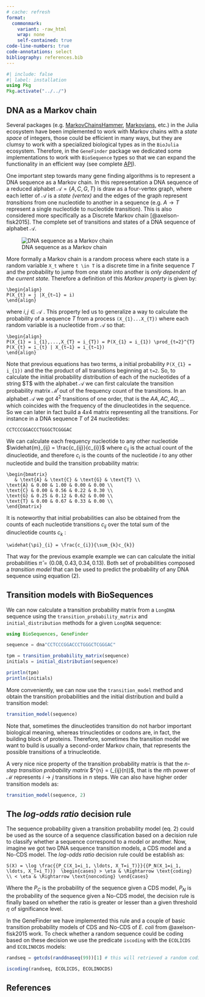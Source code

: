 ```yaml
---
# cache: refresh
format: 
  commonmark:
    variant: -raw_html
    wrap: none
    self-contained: true
code-line-numbers: true
code-annotations: select
bibliography: references.bib
---
```


```julia
#| include: false
#| label: installation
using Pkg
Pkg.activate("../../")
```

## DNA as a Markov chain

Several packages (e.g. [MarkovChainsHammer](), [Markovians](), etc.) in the Julia ecosystem have been implemented to work with Markov chains with a *state space* of integers, those could be efficient in many ways, but they are clumsy to work with a specialized biological types as in the `BioJulia` ecosystem. Therefore, in the `GeneFinder` package we dedicated some implementations to work with `BioSequence` types so that we can expand the functionality in an efficient way (see complete [API]()).

One important step towards many gene finding algorithms is to represent a DNA sequence as a Markov chain. In this representation a DNA sequence of a reduced alphabet $\mathscr{A} = \{A, C, G, T\}$ is draw as a four-vertex graph, where each letter of $\mathscr{A}$ is a *state (vertex)* and the edges of the graph represent *transitions* from one nucleotide to another in a sequence (e.g. $A \rightarrow T$ represent a single nucleotide to nucleotide transition). This is also considered more specifically as a Discrete Markov chain [@axelson-fisk2015]. The complete set of transitions and states of a DNA sequence of alphabet $\mathscr{A}$.

![DNA sequence as a Markov chain](../assets/nucleotide-markov-chain.png)

More formally a Markov chain is a random process where each state is a random variable `X_t` where `t \in T` is a discrete time in a finite sequence $T$ and the probability to jump from one state into another is *only dependent of the current state.* Therefore a definition of this *Markov property* is given by:

``` math
\begin{align}
P(X_{t} = j |X_{t−1} = i)
\end{align}
```

where $i,j \in \mathscr{A}$ . This property led us to generalize a way to calculate the probability of a sequence $T$ from a process `(X_{1}...X_{T})` where each random variable is a nucleotide from $\mathscr{A}$ so that:

``` math
\begin{align}
P(X_{1} = i_{1},...,X_{T} = i_{T}) = P(X_{1} = i_{1}) \prod_{t=2}^{T} P(X_{t} = i_{t} | X_{t−1} = i_{t−1})
\end{align}
```

Note that previous equations has two terms, a initial probability `P(X_{1} = i_{1})` and the the product of all transitions beginning at `t=2`. So, to calculate the initial probability distribution of each of the nucleotides of a string \$T\$ with the alphabet $\mathscr{A}$ we can first calculate the transition probability matrix $\mathscr{\widehat{M}}$ out of the frequency count of the transitions. In an alphabet $\mathscr{A}$ we got $4^2$ transitions of one order, that is the ${AA, AC, AG,...}$ which coincides with the frequency of the dinucleotides in the sequence. So we can later in fact build a $4x4$ matrix representing all the transitions. For instance in a DNA sequence $T$ of $24$ nucleotides:\

``` math
CCTCCCGGACCCTGGGCTCGGGAC
```

We can calculate each frequency nucleotide to any other nucleotide $\widehat{m}_{ij} = \frac{c_{ij}}{c_{i}}$ where $c_{ij}$ is the actual count of the dinucleotide, and therefore $c_{i}$ is the counts of the nucleotide $i$ to any other nucleotide and build the transition probability matrix:

``` math
\begin{bmatrix}
   & \text{A} & \text{C} & \text{G} & \text{T} \\
\text{A} & 0.00 & 1.00 & 0.00 & 0.00 \\
\text{C} & 0.00 & 0.56 & 0.22 & 0.30 \\
\text{G} & 0.25 & 0.12 & 0.62 & 0.00 \\
\text{T} & 0.00 & 0.67 & 0.33 & 0.00 \\
\end{bmatrix}
```

It is noteworthy that initial probabilities can also be obtained from the counts of each nucleotide transitions $c_{ij}$ over the total sum of the dinucleotide counts $c_{k}$ :

``` math
\widehat{\pi}_{i} = \frac{c_{i}}{\sum_{k}c_{k}}
```

That way for the previous example example we can can calculate the initial probabilities $\widehat{\pi} = (0.08, 0.43, 0.34, 0.13)$. Both set of probabilities composed a *transition model* that can be used to predict the probability of any DNA sequence using equation (2).

## Transition models with BioSequences

We can now calculate a transition probability matrix from a `LongDNA` sequence using the `transition_probability_matrix` and `initial_distribution` methods for a given `LongDNA` sequence:

```julia
using BioSequences, GeneFinder

sequence = dna"CCTCCCGGACCCTGGGCTCGGGAC"

tpm = transition_probability_matrix(sequence)
initials = initial_distribution(sequence)

println(tpm)
println(initials)
```

More conveniently, we can now use the `transition_model` method and obtain the transition probabilities and the initial distribution and build a transition model:

```julia
transition_model(sequence)
```

Note that, sometimes the dinucleotides transition do not harbor important biological meaning, whereas trinucleotides or codons are, in fact, the building block of proteins. Therefore, sometimes the transition model we want to build is usually a second-order Markov chain, that represents the possible transitions of a trinucleotide.

A very nice nice property of the transition probability matrix is that the *n-step transition probability matrix* \$\mathscr{M}\^{n} = (\mathscr{m}\_{ij}(n))\$, that is the $n$th power of $\mathscr{M}$ represents $i \rightarrow j$ transitions in $n$ steps. We can also have higher order transition models as:

```julia
transition_model(sequence, 2)
```

## The *log-odds ratio* decision rule

The sequence probability given a transition probability model (eq. 2) could be used as the source of a sequence classification based on a decision rule to classify whether a sequence correspond to a model or another. Now, imagine we got two DNA sequence transition models, a CDS model and a No-CDS model. The *log-odds ratio* decision rule could be establish as:

```math
S(X) = \log \frac{{P_C(X_1=i_1, \ldots, X_T=i_T)}}{{P_N(X_1=i_1, \ldots, X_T=i_T)}}  \begin{cases} > \eta & \Rightarrow \text{coding} \\ < \eta & \Rightarrow \text{noncoding} \end{cases}
```

Where the $P_{C}$ is the probability of the sequence given a CDS model, $P_{N}$ is the probability of the sequence given a No-CDS model, the decision rule is finally based on whether the ratio is greater or lesser than a given threshold $\eta$ of significance level.

In the GeneFinder we have implemented this rule and a couple of basic transition probability models of CDS and No-CDS of *E. coli* from @axelson-fisk2015 work. To check whether a random sequence could be coding based on these decision we use the predicate `iscoding` with the `ECOLICDS` and `ECOLINOCDS` models:

```julia
randseq = getcds(randdnaseq(99))[1] # this will retrieved a random coding ORF

iscoding(randseq, ECOLICDS, ECOLINOCDS)
```

##  

## References